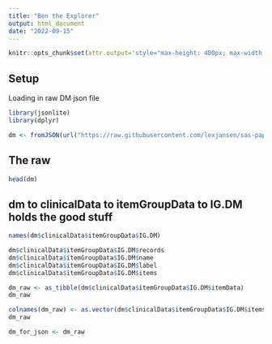 ```yaml
---
title: "Ben the Explorer"
output: html_document
date: "2022-09-15"
---
```


```r
knitr::opts_chunk$set(attr.output='style="max-height: 400px; max-width: 1000px;"')
```

## Setup

Loading in raw DM json file

```r
library(jsonlite)
library(dplyr)

dm <- fromJSON(url("https://raw.githubusercontent.com/lexjansen/sas-papers/master/pharmasug-2022/json/sdtm/dm.json"), simplifyVector=TRUE)
```

## The raw

```r
head(dm)
```


## dm to clinicalData to itemGroupData to IG.DM holds the good stuff

```r

names(dm$clinicalData$itemGroupData$IG.DM)

```

```r

dm$clinicalData$itemGroupData$IG.DM$records
dm$clinicalData$itemGroupData$IG.DM$name
dm$clinicalData$itemGroupData$IG.DM$label
dm$clinicalData$itemGroupData$IG.DM$items
```


```r
dm_raw <- as_tibble(dm$clinicalData$itemGroupData$IG.DM$itemData)
dm_raw
```

```r
colnames(dm_raw) <- as.vector(dm$clinicalData$itemGroupData$IG.DM$items$name)
dm_raw
```

```r
dm_for_json <- dm_raw
```



```r


```